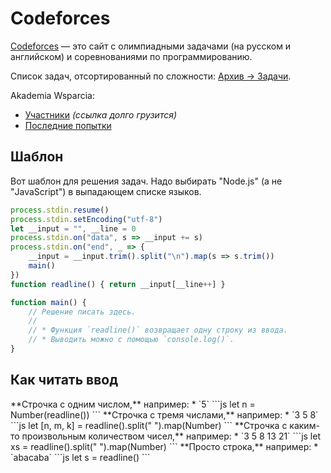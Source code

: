 
# Codeforces

[Codeforces](https://codeforces.com) — это сайт с олимпиадными задачами (на русском и английском) и соревнованиями по программированию.

Список задач, отсортированный по сложности: [Архив -> Задачи](https://codeforces.com/problemset?order=BY_SOLVED_DESC).

Akademia Wsparcia:

* [Участники](https://codeforces.com/problemset/standings?list=940d99100bd16ba76fdb0d29f45ed907) _(ссылка долго грузится)_
* [Последние попытки](https://codeforces.com/problemset/status?list=940d99100bd16ba76fdb0d29f45ed907)

## Шаблон

Вот шаблон для решения задач. Надо выбирать "Node.js" (а не "JavaScript") в выпадающем списке языков.

```js
process.stdin.resume()
process.stdin.setEncoding("utf-8")
let __input = "", __line = 0
process.stdin.on("data", s => __input += s)
process.stdin.on("end", _ => {
    __input = __input.trim().split("\n").map(s => s.trim())
    main()
})
function readline() { return __input[__line++] }

function main() {
    // Решение писать здесь.
    // 
    // * Функция `readline()` возвращает одну строку из ввода.
    // * Выводить можно с помощью `console.log()`.
}
```

## Как читать ввод

<Boxes>
  <Box>
    **Строчка с одним числом,** например:
    * `5`
  </Box>
  <Box>
    <CodeAnn ok="n = 5">
      ```js
      let n = Number(readline())
      ```
    </CodeAnn>
  </Box>
</Boxes>

<Boxes>
  <Box>
    **Строчка с тремя числами,** например:
    * `3 5 8`
  </Box>
  <Box>
    <CodeAnn ok="n = 3, m = 5, k = 8">
      ```js
      let [n, m, k] = readline().split(" ").map(Number)
      ```
    </CodeAnn>
  </Box>
</Boxes>

<Boxes>
  <Box>
    **Строчка с каким-то произвольным количеством чисел,** например:
    * `3 5 8 13 21`
  </Box>
  <Box>
    <CodeAnn ok="xs = [3, 5, 8, 13, 21]">
      ```js
      let xs = readline().split(" ").map(Number)
      ```
    </CodeAnn>
  </Box>
</Boxes>

<Boxes>
  <Box>
    **Просто строка,** например:
    * `abacaba`
  </Box>
  <Box>
    <CodeAnn ok="s = 'abacaba'">
      ```js
      let s = readline()
      ```
    </CodeAnn>
  </Box>
</Boxes>


